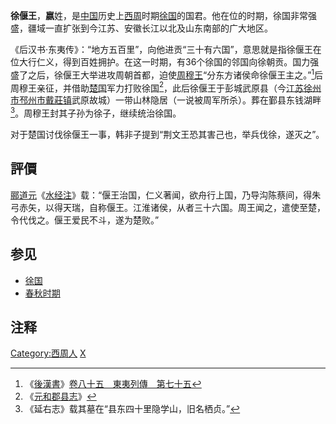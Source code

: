 '''徐偃王'''，'''嬴'''姓，是[[中国|中国]]历史上[[西周|西周]]时期[[徐国|徐国]]的国君。他在位的时期，徐国非常强盛，疆域一直扩张到今江苏、安徽长江以北及山东南部的广大地区。

《后汉书·东夷传》：“地方五百里”，向他进贡“三十有六国”，意思就是指徐偃王在位大行仁义，得到百姓拥护。在这一时期，有36个徐国的邻国向徐朝贡{{r|hh85}}。国力强盛了之后，徐偃王大举进攻周朝首都，迫使[[周穆王|周穆王]]“分东方诸侯命徐偃王主之。”<ref name="hh85">《[[后汉书|後漢書]]》[[:s:後漢書/卷85|卷八十五　東夷列傳　第七十五]]</ref>后周穆王亲征，并借助[[楚国|楚国]]军力打败徐国<ref>《[[元和郡县志|元和郡县志]]》</ref>，此后徐偃王于彭城武原县（今[[江苏|江苏]][[徐州市|徐州市]][[邳州市|邳州市]][[戴莊镇|戴莊镇]]武原故城）一带山林隐居（一说被周军所杀）。葬在鄞县东钱湖畔<ref>《延右志》载其墓在“县东四十里隐学山，旧名栖贞。”</ref>。周穆王封其子孙为徐子，继续统治徐国。

对于楚国讨伐徐偃王一事，韩非子提到“荆文王恐其害己也，举兵伐徐，遂灭之”。{{fact|但是荆文王在位的年代与周穆王在位的年代相去甚远，可见周穆王未曾亲征徐偃王，徐偃王是春秋战国时期的徐国国君。而[[春秋左氏传|春秋左氏传]]又指徐国被吴国所灭，得以知之楚王此次伐灭的仅是徐王而非徐国。甚至还有人认为，徐偃王实为宋王偃，偃称王时宋国已经迁都于原徐国境内的彭城，这跟魏国国君迁都大梁后自称梁王是相似的理念。}}

==評價==
[[郦道元|郦道元]]《[[水经注|水经注]]》载：“偃王治国，仁义著闻，欲舟行上国，乃导沟陈蔡间，得朱弓赤矢，以得天瑞，自称偃王。江淮诸侯，从者三十六国。周王闻之，遣使至楚，令代伐之。偃王爱民不斗，遂为楚败。”

==参见==
*[[徐国|徐国]]
*[[春秋时期|春秋时期]]

==注释==
<references />

[[Category:西周人|Category:西周人]]
[[Category:东夷人|X]]